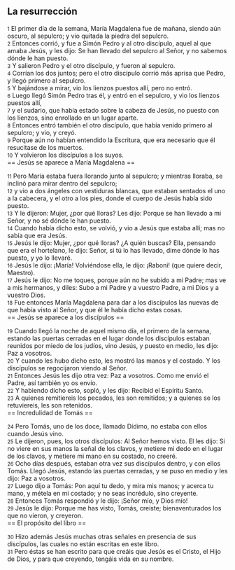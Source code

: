 == La resurrección ==

{{anchor|1}} <small>1</small> El primer día de la semana, María Magdalena fue de mañana, siendo aún oscuro, al sepulcro; y vio quitada la piedra del sepulcro.<br>
{{anchor|2}} <small>2</small> Entonces corrió, y fue a Simón Pedro y al otro discípulo, aquel al que amaba Jesús, y les dijo: Se han llevado del sepulcro al Señor, y no sabemos dónde le han puesto.<br>
{{anchor|3}} <small>3</small> Y salieron Pedro y el otro discípulo, y fueron al sepulcro.<br>
{{anchor|4}} <small>4</small> Corrían los dos juntos; pero el otro discípulo corrió más aprisa que Pedro, y llegó primero al sepulcro.<br>
{{anchor|5}} <small>5</small> Y bajándose a mirar, vio los lienzos puestos allí, pero no entró.<br>
{{anchor|6}} <small>6</small> Luego llegó Simón Pedro tras él, y entró en el sepulcro, y vio los lienzos puestos allí,<br>
{{anchor|7}} <small>7</small> y el sudario, que había estado sobre la cabeza de Jesús, no puesto con los lienzos, sino enrollado en un lugar aparte.<br>
{{anchor|8}} <small>8</small> Entonces entró también el otro discípulo, que había venido primero al sepulcro; y vio, y creyó.<br>
{{anchor|9}} <small>9</small> Porque aún no habían entendido la Escritura, que era necesario que él resucitase de los muertos.<br>
{{anchor|10}} <small>10</small> Y volvieron los discípulos a los suyos.<br>
== Jesús se aparece a María Magdalena ==

{{anchor|11}} <small>11</small> Pero María estaba fuera llorando junto al sepulcro; y mientras lloraba, se inclinó para mirar dentro del sepulcro;<br>
{{anchor|12}} <small>12</small> y vio a dos ángeles con vestiduras blancas, que estaban sentados el uno a la cabecera, y el otro a los pies, donde el cuerpo de Jesús había sido puesto.<br>
{{anchor|13}} <small>13</small> Y le dijeron: Mujer, ¿por qué lloras? Les dijo: Porque se han llevado a mi Señor, y no sé dónde le han puesto.<br>
{{anchor|14}} <small>14</small> Cuando había dicho esto, se volvió, y vio a Jesús que estaba allí; mas no sabía que era Jesús.<br>
{{anchor|15}} <small>15</small> Jesús le dijo: Mujer, ¿por qué lloras? ¿A quién buscas? Ella, pensando que era el hortelano, le dijo: Señor, si tú lo has llevado, dime dónde lo has puesto, y yo lo llevaré.<br>
{{anchor|16}} <small>16</small> Jesús le dijo: ¡María! Volviéndose ella, le dijo: ¡Raboni! (que quiere decir, Maestro).<br>
{{anchor|17}} <small>17</small> Jesús le dijo: No me toques, porque aún no he subido a mi Padre; mas ve a mis hermanos, y diles: Subo a mi Padre y a vuestro Padre, a mi Dios y a vuestro Dios.<br>
{{anchor|18}} <small>18</small> Fue entonces María Magdalena para dar a los discípulos las nuevas de que había visto al Señor, y que él le había dicho estas cosas.<br>
== Jesús se aparece a los discípulos ==

{{anchor|19}} <small>19</small> Cuando llegó la noche de aquel mismo día, el primero de la semana, estando las puertas cerradas en el lugar donde los discípulos estaban reunidos por miedo de los judíos, vino Jesús, y puesto en medio, les dijo: Paz a vosotros.<br>
{{anchor|20}} <small>20</small> Y cuando les hubo dicho esto, les mostró las manos y el costado. Y los discípulos se regocijaron viendo al Señor.<br>
{{anchor|21}} <small>21</small> Entonces Jesús les dijo otra vez: Paz a vosotros. Como me envió el Padre, así también yo os envío.<br>
{{anchor|22}} <small>22</small> Y habiendo dicho esto, sopló, y les dijo: Recibid el Espíritu Santo.<br>
{{anchor|23}} <small>23</small> A quienes remitiereis los pecados, les son remitidos; y a quienes se los retuviereis, les son retenidos.<br>
== Incredulidad de Tomás ==

{{anchor|24}} <small>24</small> Pero Tomás, uno de los doce, llamado Dídimo, no estaba con ellos cuando Jesús vino.<br>
{{anchor|25}} <small>25</small> Le dijeron, pues, los otros discípulos: Al Señor hemos visto. El les dijo: Si no viere en sus manos la señal de los clavos, y metiere mi dedo en el lugar de los clavos, y metiere mi mano en su costado, no creeré.<br>
{{anchor|26}} <small>26</small> Ocho días después, estaban otra vez sus discípulos dentro, y con ellos Tomás. Llegó Jesús, estando las puertas cerradas, y se puso en medio y les dijo: Paz a vosotros.<br>
{{anchor|27}} <small>27</small> Luego dijo a Tomás: Pon aquí tu dedo, y mira mis manos; y acerca tu mano, y métela en mi costado; y no seas incrédulo, sino creyente.<br>
{{anchor|28}} <small>28</small> Entonces Tomás respondió y le dijo: ¡Señor mío, y Dios mío!<br>
{{anchor|29}} <small>29</small> Jesús le dijo: Porque me has visto, Tomás, creíste; bienaventurados los que no vieron, y creyeron.<br>
== El propósito del libro ==

{{anchor|30}} <small>30</small> Hizo además Jesús muchas otras señales en presencia de sus discípulos, las cuales no están escritas en este libro.<br>
{{anchor|31}} <small>31</small> Pero éstas se han escrito para que creáis que Jesús es el Cristo, el Hijo de Dios, y para que creyendo, tengáis vida en su nombre.<br>
